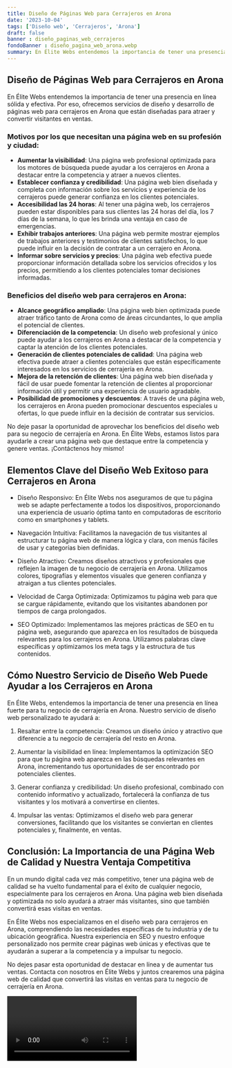 ```yaml
---
title: Diseño de Páginas Web para Cerrajeros en Arona
date: '2023-10-04'
tags: ['Diseño web', 'Cerrajeros', 'Arona']
draft: false
banner : diseño_paginas_web_cerrajeros
fondoBanner : diseño_pagina_web_arona.webp
summary: En Élite Webs entendemos la importancia de tener una presencia en línea sólida y efectiva. Por eso, ofrecemos servicios de diseño y desarrollo de páginas web para cerrajeros en Arona que están diseñadas para atraer y convertir visitantes en ventas.
---
```


## Diseño de Páginas Web para Cerrajeros en Arona

En Élite Webs entendemos la importancia de tener una presencia en línea sólida y efectiva. Por eso, ofrecemos servicios de diseño y desarrollo de páginas web para cerrajeros en Arona que están diseñadas para atraer y convertir visitantes en ventas.

### Motivos por los que necesitan una página web en su profesión y ciudad:

- **Aumentar la visibilidad**: Una página web profesional optimizada para los motores de búsqueda puede ayudar a los cerrajeros en Arona a destacar entre la competencia y atraer a nuevos clientes.
- **Establecer confianza y credibilidad**: Una página web bien diseñada y completa con información sobre los servicios y experiencia de los cerrajeros puede generar confianza en los clientes potenciales.
- **Accesibilidad las 24 horas**: Al tener una página web, los cerrajeros pueden estar disponibles para sus clientes las 24 horas del día, los 7 días de la semana, lo que les brinda una ventaja en caso de emergencias.
- **Exhibir trabajos anteriores**: Una página web permite mostrar ejemplos de trabajos anteriores y testimonios de clientes satisfechos, lo que puede influir en la decisión de contratar a un cerrajero en Arona.
- **Informar sobre servicios y precios**: Una página web efectiva puede proporcionar información detallada sobre los servicios ofrecidos y los precios, permitiendo a los clientes potenciales tomar decisiones informadas.

### Beneficios del diseño web para cerrajeros en Arona:

- **Alcance geográfico ampliado**: Una página web bien optimizada puede atraer tráfico tanto de Arona como de áreas circundantes, lo que amplía el potencial de clientes.
- **Diferenciación de la competencia**: Un diseño web profesional y único puede ayudar a los cerrajeros en Arona a destacar de la competencia y captar la atención de los clientes potenciales.
- **Generación de clientes potenciales de calidad**: Una página web efectiva puede atraer a clientes potenciales que están específicamente interesados en los servicios de cerrajería en Arona.
- **Mejora de la retención de clientes**: Una página web bien diseñada y fácil de usar puede fomentar la retención de clientes al proporcionar información útil y permitir una experiencia de usuario agradable.
- **Posibilidad de promociones y descuentos**: A través de una página web, los cerrajeros en Arona pueden promocionar descuentos especiales u ofertas, lo que puede influir en la decisión de contratar sus servicios.

No deje pasar la oportunidad de aprovechar los beneficios del diseño web para su negocio de cerrajería en Arona. En Élite Webs, estamos listos para ayudarle a crear una página web que destaque entre la competencia y genere ventas. ¡Contáctenos hoy mismo!

<GifSeo />

<Cta />

## Elementos Clave del Diseño Web Exitoso para Cerrajeros en Arona

- Diseño Responsivo: En Élite Webs nos aseguramos de que tu página web se adapte perfectamente a todos los dispositivos, proporcionando una experiencia de usuario óptima tanto en computadoras de escritorio como en smartphones y tablets.

- Navegación Intuitiva: Facilitamos la navegación de tus visitantes al estructurar tu página web de manera lógica y clara, con menús fáciles de usar y categorías bien definidas.

- Diseño Atractivo: Creamos diseños atractivos y profesionales que reflejen la imagen de tu negocio de cerrajería en Arona. Utilizamos colores, tipografías y elementos visuales que generen confianza y atraigan a tus clientes potenciales.

- Velocidad de Carga Optimizada: Optimizamos tu página web para que se cargue rápidamente, evitando que los visitantes abandonen por tiempos de carga prolongados. 

- SEO Optimizado: Implementamos las mejores prácticas de SEO en tu página web, asegurando que aparezca en los resultados de búsqueda relevantes para los cerrajeros en Arona. Utilizamos palabras clave específicas y optimizamos los meta tags y la estructura de tus contenidos.

## Cómo Nuestro Servicio de Diseño Web Puede Ayudar a los Cerrajeros en Arona

En Élite Webs, entendemos la importancia de tener una presencia en línea fuerte para tu negocio de cerrajería en Arona. Nuestro servicio de diseño web personalizado te ayudará a:

1. Resaltar entre la competencia: Creamos un diseño único y atractivo que diferencie a tu negocio de cerrajería del resto en Arona.

2. Aumentar la visibilidad en línea: Implementamos la optimización SEO para que tu página web aparezca en las búsquedas relevantes en Arona, incrementando tus oportunidades de ser encontrado por potenciales clientes.

3. Generar confianza y credibilidad: Un diseño profesional, combinado con contenido informativo y actualizado, fortalecerá la confianza de tus visitantes y los motivará a convertirse en clientes.

4. Impulsar las ventas: Optimizamos el diseño web para generar conversiones, facilitando que los visitantes se conviertan en clientes potenciales y, finalmente, en ventas.

## Conclusión: La Importancia de una Página Web de Calidad y Nuestra Ventaja Competitiva

En un mundo digital cada vez más competitivo, tener una página web de calidad se ha vuelto fundamental para el éxito de cualquier negocio, especialmente para los cerrajeros en Arona. Una página web bien diseñada y optimizada no solo ayudará a atraer más visitantes, sino que también convertirá esas visitas en ventas.

En Élite Webs nos especializamos en el diseño web para cerrajeros en Arona, comprendiendo las necesidades específicas de tu industria y de tu ubicación geográfica. Nuestra experiencia en SEO y nuestro enfoque personalizado nos permite crear páginas web únicas y efectivas que te ayudarán a superar a la competencia y a impulsar tu negocio.

No dejes pasar esta oportunidad de destacar en línea y de aumentar tus ventas. Contacta con nosotros en Élite Webs y juntos crearemos una página web de calidad que convertirá las visitas en ventas para tu negocio de cerrajería en Arona.

<Video />

<CtaBot job='Cerrajeros' city='Arona'/>

<Gmaps query='Arona+españa+maps' />